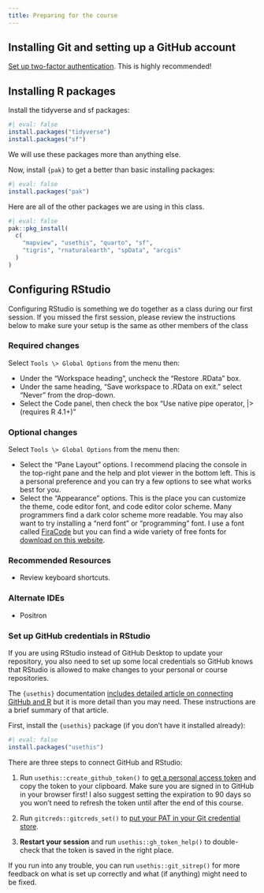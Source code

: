 ```yaml
---
title: Preparing for the course
---
```


## Installing Git and setting up a GitHub account

[Set up two-factor authentication](https://usethis.r-lib.org/articles/git-credentials.html#turn-on-two-factor-authentication). This is highly recommended!

## Installing R packages

Install the tidyverse and sf packages:

```r
#| eval: false
install.packages("tidyverse")
install.packages("sf")
```

We will use these packages more than anything else.

Now, install `{pak}` to get a better than basic installing packages:

```r
#| eval: false
install.packages("pak")
```

Here are all of the other packages we are using in this class.

```r
#| eval: false
pak::pkg_install(
  c(
    "mapview", "usethis", "quarto", "sf",
    "tigris", "rnaturalearth", "spData", "arcgis"
  )
)
```

## Configuring RStudio

Configuring RStudio is something we do together as a class during our first session. If you missed the first session, please review the instructions below to make sure your setup is the same as other members of the class

### Required changes

Select `Tools \> Global Options` from the menu then:

- Under the "Workspace heading", uncheck the "Restore .RData" box.
- Under the same heading, "Save workspace to .RData on exit." select "Never" from the drop-down.
- Select the Code panel, then check the box "Use native pipe operator, |> (requires R 4.1+)"

### Optional changes

Select `Tools \> Global Options` from the menu then:

-   Select the "Pane Layout" options. I recommend placing the console in the top-right pane and the help and plot viewer in the bottom left. This is a personal preference and you can try a few options to see what works best for you.
- Select the "Appearance" options. This is the place you can customize the theme, code editor font, and code editor color scheme. Many programmers find a dark color scheme more readable. You may also want to try installing a "nerd font" or "programming" font. I use a font called [FiraCode](https://github.com/tonsky/FiraCode) but you can find a wide variety of free fonts for [download on this website](https://www.nerdfonts.com/font-downloads).

### Recommended Resources

-   Review keyboard shortcuts.

### Alternate IDEs

-   Positron

### Set up GitHub credentials in RStudio

If you are using RStudio instead of GitHub Desktop to update your repository, you also need to set up some local credentials so GitHub knows that RStudio is allowed to make changes to your personal or course repositories.

The `{usethis}` documentation [includes detailed article on connecting GitHub and R](https://usethis.r-lib.org/articles/git-credentials.html) but it is more detail than you may need. These instructions are a brief summary of that article.

First, install the `{usethis}` package (if you don't have it installed already):

```r
#| eval: false
install.packages("usethis")
```

There are three steps to connect GitHub and RStudio:

1.  Run `usethis::create_github_token()` to [get a personal access token](https://usethis.r-lib.org/articles/git-credentials.html#get-a-personal-access-token-pat) and copy the token to your clipboard. Make sure you are signed in to GitHub in your browser first! I also suggest setting the expiration to 90 days so you won't need to refresh the token until after the end of this course.

2.  Run `gitcreds::gitcreds_set()` to [put your PAT in your Git credential store](https://usethis.r-lib.org/articles/git-credentials.html#put-your-pat-into-the-local-git-credential-store).

3.  **Restart your session** and run `usethis::gh_token_help()` to double-check that the token is saved in the right place.

If you run into any trouble, you can run `usethis::git_sitrep()` for more feedback on what is set up correctly and what (if anything) might need to be fixed.
